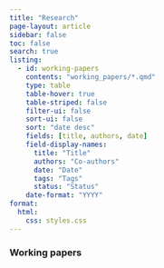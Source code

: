 ```yaml
---
title: "Research"
page-layout: article
sidebar: false
toc: false
search: true
listing: 
  - id: working-papers
    contents: "working_papers/*.qmd"
    type: table
    table-hover: true
    table-striped: false
    filter-ui: false
    sort-ui: false
    sort: "date desc"
    fields: [title, authors, date]
    field-display-names: 
      title: "Title"
      authors: "Co-authors"
      date: "Date"
      tags: "Tags"
      status: "Status"
    date-format: "YYYY"
format:
  html:
    css: styles.css
---
```




### Working papers
:::{#working-papers}
:::